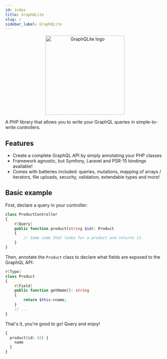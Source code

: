 ```yaml
---
id: index
title: GraphQLite
slug: /
sidebar_label: GraphQLite
---
```



<p align="center">
    <img src="https://graphqlite.thecodingmachine.io/img/logo.svg" alt="GraphQLite logo" width="250" height="250" />
</p>


A PHP library that allows you to write your GraphQL queries in simple-to-write controllers.

## Features

* Create a complete GraphQL API by simply annotating your PHP classes
* Framework agnostic, but Symfony, Laravel and PSR-15 bindings available!
* Comes with batteries included: queries, mutations, mapping of arrays / iterators, file uploads, security, validation, extendable types and more!

## Basic example

First, declare a query in your controller:



```php
class ProductController
{
    #[Query]
    public function product(string $id): Product
    {
        // Some code that looks for a product and returns it.
    }
}
```


Then, annotate the `Product` class to declare what fields are exposed to the GraphQL API:



```php
#[Type]
class Product
{
    #[Field]
    public function getName(): string
    {
        return $this->name;
    }
    // ...
}
```



That's it, you're good to go! Query and enjoy!

```graphql
{
  product(id: 42) {
    name
  }
}
```

